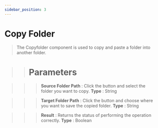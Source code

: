 ```yaml
---
sidebar_position: 3
---
```


# Copy Folder

> The Copyfolder component is used to copy and paste a folder into another folder.

> > # Parameters

> > > **Source Folder Path** : Click the button and select the folder you want to copy. **Type** : String

> > > **Target Folder Path** : Click the button and choose where you want to save the copied folder. **Type** : String

> > > **Result** : Returns the status of performing the operation correctly. **Type** : Boolean
